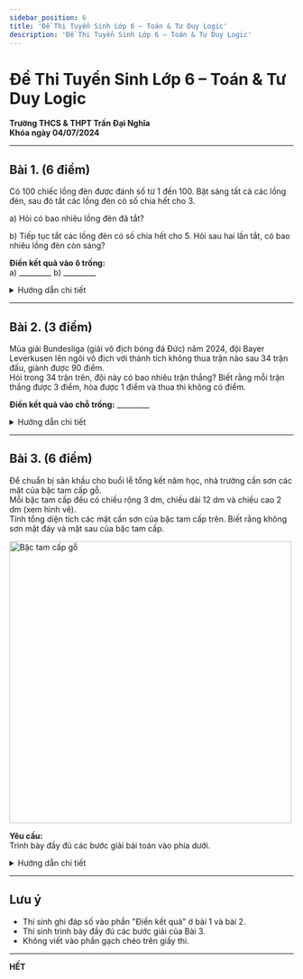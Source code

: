 ```yaml
---
sidebar_position: 6
title: 'Đề Thi Tuyển Sinh Lớp 6 – Toán & Tư Duy Logic'
description: 'Đề Thi Tuyển Sinh Lớp 6 – Toán & Tư Duy Logic'
---
```


# Đề Thi Tuyển Sinh Lớp 6 – Toán & Tư Duy Logic  
**Trường THCS & THPT Trần Đại Nghĩa**  
**Khóa ngày 04/07/2024**

---

## Bài 1. (6 điểm)

Có 100 chiếc lồng đèn được đánh số từ 1 đến 100. Bật sáng tất cả các lồng đèn, sau đó tắt các lồng đèn có số chia hết cho 3.

a) Hỏi có bao nhiêu lồng đèn đã tắt?

b) Tiếp tục tắt các lồng đèn có số chia hết cho 5. Hỏi sau hai lần tắt, có bao nhiêu lồng đèn còn sáng?

**Điền kết quả vào ô trống:**  
a) _________     b) _________

<details>
<summary>Hướng dẫn chi tiết</summary>

### Bài 1a
Đếm số lồng đèn có số chia hết cho 3 từ 1 đến 100:
- Các số chia hết cho 3 là: 3, 6, 9, 12, 15, 18, ..., 99
- Số lượng = $\lfloor 100 \div 3 \rfloor = 33$ lồng đèn đã tắt

### Bài 1b
Số lồng đèn tắt sau hai lần:
1. Đã tắt 33 lồng đèn có số chia hết cho 3
2. Tiếp tục tắt các lồng đèn có số chia hết cho 5
   - Từ 1-100 có $\lfloor 100 \div 5 \rfloor = 20$ số chia hết cho 5
   - Nhưng trong đó đã có những số vừa chia hết cho 3 vừa chia hết cho 5 (là bội chung của 3 và 5)
   - Số này là bội của 15, từ 1-100 có $\lfloor 100 \div 15 \rfloor = 6$ số
   - Vậy số đèn tắt thêm = 20 - 6 = 14 lồng đèn

Tổng số lồng đèn đã tắt = 33 + 14 = 47 lồng đèn
Số lồng đèn còn sáng = 100 - 47 = 53 lồng đèn

**Đáp án:**  
a) 33  
b) 53
</details>

---

## Bài 2. (3 điểm)

Mùa giải Bundesliga (giải vô địch bóng đá Đức) năm 2024, đội Bayer Leverkusen lên ngôi vô địch với thành tích không thua trận nào sau 34 trận đấu, giành được 90 điểm.  
Hỏi trong 34 trận trên, đội này có bao nhiêu trận thắng? Biết rằng mỗi trận thắng được 3 điểm, hòa được 1 điểm và thua thì không có điểm.

**Điền kết quả vào chỗ trống:**  _________

<details>
<summary>Hướng dẫn chi tiết</summary>

### Bài 2
Gọi x là số trận thắng, y là số trận hòa.
- Tổng số trận: x + y = 34 (do không có trận thua)
- Tổng số điểm: 3x + y = 90

Từ phương trình thứ nhất: y = 34 - x
Thay vào phương trình thứ hai: 3x + (34 - x) = 90
⟹ 3x + 34 - x = 90
⟹ 2x = 90 - 34 = 56
⟹ x = 28

Vậy số trận thắng là 28 trận.

**Đáp án:** 28
</details>

---

## Bài 3. (6 điểm)

Để chuẩn bị sân khấu cho buổi lễ tổng kết năm học, nhà trường cần sơn các mặt của bậc tam cấp gỗ.  
Mỗi bậc tam cấp đều có chiều rộng 3 dm, chiều dài 12 dm và chiều cao 2 dm (xem hình vẽ).  
Tính tổng diện tích các mặt cần sơn của bậc tam cấp trên. Biết rằng không sơn mặt đáy và mặt sau của bậc tam cấp.

<img src="/img/image.png" alt="Bậc tam cấp gỗ" width="500" />

**Yêu cầu:**  
Trình bày đầy đủ các bước giải bài toán vào phía dưới.

<details>
<summary>Hướng dẫn chi tiết</summary>

### Bài 3
**Lời giải theo đáp án tham khảo (252 dm²)**

**1. Phân tích các kích thước và các mặt cần sơn:**
   - Mỗi bậc tam cấp có: chiều dài 12 dm, chiều rộng (độ sâu của một mặt bậc) 3 dm, chiều cao 2 dm.
   - Bậc tam cấp gồm 3 bậc.
   - Không sơn mặt đáy (mặt dưới cùng của bậc thấp nhất) và mặt sau (mặt thẳng đứng lớn ở phía sau cùng của toàn bộ tam cấp).

**2. Tính "Tổng diện tích các mặt trước" (theo cách gọi và tính trong đáp án tham khảo):**
   Cách tính này gộp chung diện tích của các mặt trên (bề mặt bậc thang) và các mặt đứng phía trước (mặt vế thang).
   - **Diện tích 3 mặt trên (bề mặt các bậc):**
     - Mỗi mặt trên: `12 dm × 3 dm = 36 dm²`.
     - Ba mặt trên: `3 × 36 dm² = 108 dm²`.
   - **Diện tích 3 mặt đứng phía trước (vế của các bậc):**
     - Mỗi mặt đứng: `12 dm × 2 dm = 24 dm²`.
     - Ba mặt đứng: `3 × 24 dm² = 72 dm²`.
   - **"Tổng diện tích các mặt trước" (theo đáp án tham khảo):** `108 dm² + 72 dm² = 180 dm²`.
     *(Hoặc theo công thức trong đáp án tham khảo: `2 × 12 × 3 + 3 × 12 × 3 = 72 dm² + 108 dm² = 180 dm²`)*.

**3. Tính "Tổng diện tích các mặt bên" (theo cách tính trong đáp án tham khảo):**
   Cách tính diện tích cho *một* mặt bên theo đáp án tham khảo là tổng của ba hình chữ nhật có chiều cao 2 dm và chiều dài (sâu) lần lượt là 9 dm, 6 dm, và 3 dm:
   - Phần 1: `2 dm (cao) × 9 dm (sâu 3 bậc) = 18 dm²`.
   - Phần 2: `2 dm (cao) × 6 dm (sâu 2 bậc) = 12 dm²`.
   - Phần 3: `2 dm (cao) × 3 dm (sâu 1 bậc) = 6 dm²`.
   - Diện tích *một* mặt bên: `18 dm² + 12 dm² + 6 dm² = 36 dm²`.
   - **"Tổng diện tích hai mặt bên" (theo đáp án tham khảo):** `2 × 36 dm² = 72 dm²`.
     *(Hoặc theo công thức trong đáp án tham khảo: `(2 × 9 + 2 × 6 + 2 × 3) × 2 = (18 + 12 + 6) × 2 = 36 × 2 = 72 dm²`)*.

**4. Tổng diện tích các mặt cần sơn:**
   Cộng kết quả từ mục 2 và mục 3:
   `180 dm² + 72 dm² = 252 dm²`.

**Đáp án (theo đáp án tham khảo): 252 dm²**
</details>

---

## Lưu ý

- Thí sinh ghi đáp số vào phần "Điền kết quả" ở bài 1 và bài 2.
- Thí sinh trình bày đầy đủ các bước giải của Bài 3.
- Không viết vào phần gạch chéo trên giấy thi.

---

**HẾT**